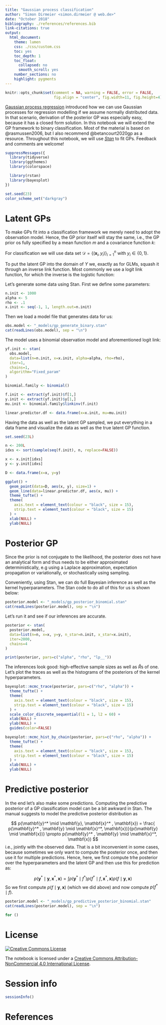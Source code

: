 ```yaml
---
title: "Gaussian process classification"
author: "Simon Dirmeier <simon.dirmeier @ web.de>"
date: "October 2018"
bibliography: ./references/references.bib
link-citations: true
output:
  html_document:
    theme: lumen
    css: ./css/custom.css
    toc: yes
    toc_depth: 1
    toc_float:
      collapsed: no
      smooth_scroll: yes
    number_sections: no
    highlight: pygments
---
```


```r
knitr::opts_chunk$set(comment = NA, warning = FALSE, error = FALSE,
                      fig.align = "center", fig.width=11, fig.height=4)
```

[Gaussian process regression](gaussian_process_regression.html) introduced how we can use Gaussian processes for regression modelling if we assume normally distributed data. In that scenario, derivation of the posterior GP was especially easy, because it has a closed form solution. In this notebook we will extend the GP framework to binary classification. Most of the material is based on @rasmussen2006, but I also recommend @betancourt2020gp as a resource. Throughout this notebook, we will use [*Stan*](https://mc-stan.org/) to fit GPs. Feedback and comments are welcome!

```r
suppressMessages({
  library(tidyverse)
  library(ggthemes)
  library(colorspace)

  library(rstan)
  library(bayesplot)
})

set.seed(23)
color_scheme_set("darkgray")
```

# Latent GPs

To make GPs fit into a classification framework we merely need to adopt the observation model. Hence, the GP prior itself will stay the same, i.e., the GP prior os fully specified by a mean function $m$ and a covariance function $k$:

\begin{align*}
f(\mathbf{x}) & \sim \mathcal{GP}(m(\mathbf{x}), k(\mathbf{x}, \mathbf{x}'))
\end{align*}

For classification we will use data set $\mathcal{D} = \{(\mathbf{x}_i, y_i)\}_{i=1}^n$ with $y_i \in \{0, 1\}$.

To put the latent GP into the domain of $Y$ we, exactly as for GLMs, squash it through an 
inverse link function. Most commonly we use a logit link function, for which the inverse is the logistic function:

\begin{equation}
\pi(x) = \frac{1}{1+\exp(-x)}
\end{equation}

Let's generate some data using Stan. First we define some parameters:

```r
n.init <- 1000
alpha <- 5
rho <- .1
x.init <- seq(-1, 1, length.out=n.init)
```

Then we load a model file that generates data for us:

```r
obs.model <- "_models/gp_generate_binary.stan"
cat(readLines(obs.model), sep = "\n")
```
The model uses a binomial observation model and aforementioned logit link:

\begin{align*}
p(\mathbf{y} \mid f, \mathbf{x}) = \prod_i^n \mathcal{Bernoulli}\left(\text{logit}^{-1} \left(f \right) \right),
\end{align*}

```r
yf.init <- stan(
  obs.model,
  data=list(n=n.init, x=x.init, alpha=alpha, rho=rho),
  iter=1,
  chains=1,
  algorithm="Fixed_param"
)
```

```r
binomial.family <- binomial()

f.init <- extract(yf.init)$f[1,]
y.init <- extract(yf.init)$y[1,]
mu.init <- binomial.family$linkinv(f.init)

linear.predictor.df <- data.frame(x=x.init, mu=mu.init)
```

Having the data as well as the latent GP sampled, we put everything in a data frame and visualize the data as well as the true latent GP function. 

```r
set.seed(23L)

n <- 200L
idxs <- sort(sample(seq(f.init), n, replace=FALSE))

x <- x.init[idxs]
y <- y.init[idxs]

D <- data.frame(x=x, y=y)
```

```r
ggplot() +
  geom_point(data=D, aes(x, y), size=1) +
  geom_line(data=linear.predictor.df, aes(x, mu)) +
  theme_tufte() +
  theme(
    axis.text = element_text(colour = "black", size = 15),
    strip.text = element_text(colour = "black", size = 15)
  ) +
  xlab(NULL) +
  ylab(NULL)
```

# Posterior GP

Since the prior is not conjugate to the likelihood, the posterior does not have an analytical form and thus needs to be either approximated deterministically, e.g using a Laplace approximation, expectation propagation or variationally, or stochastically using sampling. 

Conveniently, using Stan, we can do full Bayesian inference as well as the kernel hyperparameters. The Stan code to do all of this for us is shown below:

```r
posterior.model <- "_models/gp_posterior_binomial.stan"
cat(readLines(posterior.model), sep = "\n")
```
Let's run it and see if our inferences are accurate.

```r
posterior <- stan(
  posterior.model,
  data=list(n=n, x=x, y=y, n_star=n.init, x_star=x.init),
  iter=2000,
  chains=4
)
```

```r
print(posterior, pars=c("alpha", "rho", "lp__"))
```

The inferences look good: high-effective sample sizes as well as $\hat{R}$s of one. Let's plot the traces as well as the histograms of the posteriors of the kernel hyperparameters.

```r
bayesplot::mcmc_trace(posterior, pars=c("rho", "alpha")) +
  theme_tufte() +
  theme(
    axis.text = element_text(colour = "black", size = 15),
    strip.text = element_text(colour = "black", size = 15)
  ) +
  scale_color_discrete_sequential(l1 = 1, l2 = 60) +
  xlab(NULL) +
  ylab(NULL) +
  guides(color=FALSE)
```

```r
bayesplot::mcmc_hist_by_chain(posterior, pars=c("rho", "alpha")) +
  theme_tufte() +
  theme(
    axis.text = element_text(colour = "black", size = 15),
    strip.text = element_text(colour = "black", size = 15)
  ) +
  xlab(NULL) +
  ylab(NULL)
```

# Predictive posterior

In the end let's also make some predictions. Computing the predictive posterior of a GP classification model can be a bit awkward in Stan. The manual suggests to
model the predictive posterior distribution as 

$$
p(\mathbf{y}^* \mid \mathbf{y}, \mathbf{x}^* , \mathbf{x}) = \frac{ p(\mathbf{y}^* , \mathbf{y} \mid \mathbf{x}^*,  \mathbf{x})}{p(\mathbf{y} \mid \mathbf{x})} \propto p(\mathbf{y}^* , \mathbf{y} \mid \mathbf{x}^*,  \mathbf{x})
$$
i.e., jointly with the observed data. That is a bit inconvenient in some cases, because sometimes we only want to compute the posterior once, and then use it for multiple predictions. Hence, here,
we first compute trhe posterior over the hyperparameters and the latent GP and then use this for prediction as:

$$
p(\mathbf{y}^* \mid \mathbf{y}, \mathbf{x}^* , \mathbf{x}) = \int p(\mathbf{y}^* \mid f^*) p(f^* \mid f, \mathbf{x}^*, \mathbf{x}) p(f \mid \mathbf{y}, \mathbf{x}) 
$$
So we first compute $p(f \mid \mathbf{y}, \mathbf{x})$ (which we did above) and now compute $p(f^* \mid f)$.

```r
posterior.model <- "_models/gp_predictive_posterior_binomial.stan"
cat(readLines(posterior.model), sep = "\n")
```
```r
for ()
```

# License

<a rel="license" href="http://creativecommons.org/licenses/by-nc/4.0/"><img alt="Creative Commons License" style="border-width:0" src="https://i.creativecommons.org/l/by-nc/4.0/88x31.png" /></a>

The notebook is licensed under a <a rel="license" href="http://creativecommons.org/licenses/by-nc/4.0/">Creative Commons Attribution-NonCommercial 4.0 International License</a>.

# Session info

```r
sessionInfo()
```

# References
